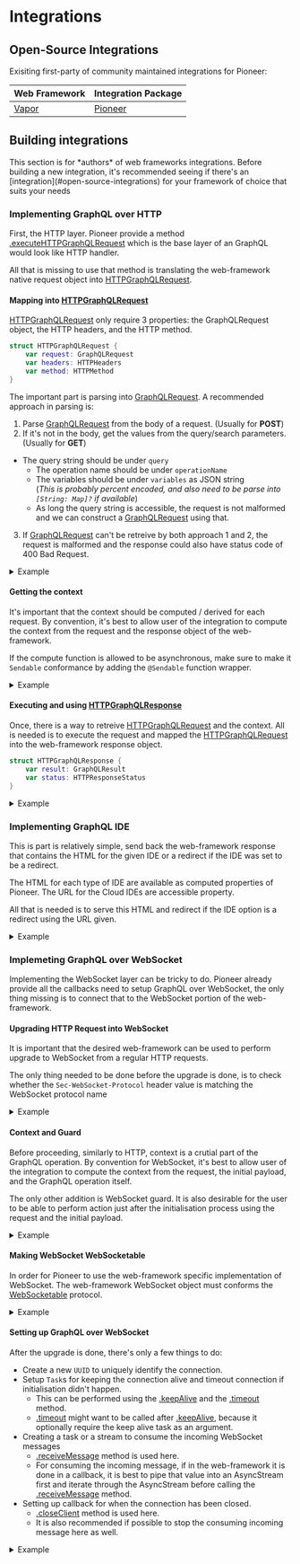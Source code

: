 
# Integrations

## Open-Source Integrations

Exisiting first-party of community maintained integrations for Pioneer:

| Web Framework | Integration Package |
|--------|-------------|
| [Vapor](https://vapor.codes) | [Pioneer](/docs/web-frameworks/vapor) |

## Building integrations

<Callout type="info">
This section is for *authors* of web frameworks integrations. Before building a new integration, it's recommended seeing if there's an [integration](#open-source-integrations) for your framework of choice that suits your needs
</Callout>

### Implementing GraphQL over HTTP 

First, the HTTP layer. Pioneer provide a method [.executeHTTPGraphQLRequest](https://swiftpackageindex.com/d-exclaimation/pioneer/documentation/pioneer/pioneerexecutehttpgraphqlrequest(for:with:using)) which is the base layer of an GraphQL would look like HTTP handler.

All that is missing to use that method is translating the web-framework native request object into [HTTPGraphQLRequest](https://swiftpackageindex.com/d-exclaimation/pioneer/documentation/pioneer/pioneer/httpgraphqlrequest).

#### Mapping into [HTTPGraphQLRequest](https://swiftpackageindex.com/d-exclaimation/pioneer/documentation/pioneer/pioneer/httpgraphqlrequest)

[HTTPGraphQLRequest](https://swiftpackageindex.com/d-exclaimation/pioneer/documentation/pioneer/pioneer/httpgraphqlrequest) only require 3 properties: the GraphQLRequest object, the HTTP headers, and the HTTP method.

```swift {2-4} showLineNumbers copy
struct HTTPGraphQLRequest {
    var request: GraphQLRequest
    var headers: HTTPHeaders
    var method: HTTPMethod
}
```

The important part is parsing into [GraphQLRequest](https://swiftpackageindex.com/d-exclaimation/pioneer/documentation/pioneer/graphqlrequest). A recommended approach in parsing is:

1. Parse [GraphQLRequest](https://swiftpackageindex.com/d-exclaimation/pioneer/documentation/pioneer/graphqlrequest) from the body of a request. (Usually for **POST**)
2. If it's not in the body, get the values from the query/search parameters. (Usually for **GET**)
 - The query string should be under `query`
   - The operation name should be under `operationName`
   - The variables should be under `variables` as JSON string <br/>
   (_This is probably percent encoded, and also need to be parse into `[String: Map]?` if available_)
   - As long the query string is accessible, the request is not malformed and we can construct a [GraphQLRequest](https://swiftpackageindex.com/d-exclaimation/pioneer/documentation/pioneer/graphqlrequest) using that.
3. If [GraphQLRequest](https://swiftpackageindex.com/d-exclaimation/pioneer/documentation/pioneer/graphqlrequest) can't be retreive by both approach 1 and 2, the request is malformed and the response could also have status code of 400 Bad Request.

<details>
<summary> Example </summary>

```swift showLineNumbers copy
import class WebFramework.Request

extension Request {
    var graphql: HTTPGraphQLRequest? {
        switch (method) {
            // Parsing from body for POST
            case .post:
                guard let gql = try? JSONDecoder().decode(GraphQLRequest.self, from: self.body) else {
                    return nil
                }
                return .init(request: gql, headers: headers, method: method)

            // Parsing from query/search params for GET
            case .get:
                guard let query = self.search["query"] else {
                    return nil
                }
                let operationName = self.search["operationName"]
                let variables = self.search["variables"]?
                    .removingPercentEncoding
                    .flatMap {
                        $0.data(using: .utf8)
                    }
                    .flatMap {
                        try? JSONDecoder().decode([String: Map].self, from: $0)
                    }
                let gql = GraphQLRequest(query: query, operationName: operationName, variables: variables)
                return .init(request: gql, headers: headers, method: method)
            
            default:
                return nil
        }
    }
}
```

</details>

#### Getting the context

It's important that the context should be computed / derived for each request. By convention, it's best to allow user of the integration to compute the context from the request and the response object of the web-framework.

If the compute function is allowed to be asynchronous, make sure to make it `Sendable` conformance by adding the `@Sendable` function wrapper.

<details>
<summary> Example </summary>

```swift showLineNumbers copy
import class WebFramework.Request
import class WebFramework.Response
import struct Pioneer.Pioneer

extension Pioneer {
    typealias WebFrameworkHTTPContext = @Sendable (Request, Response) async throws -> Context
}
```

</details>

#### Executing and using [HTTPGraphQLResponse](https://swiftpackageindex.com/d-exclaimation/pioneer/documentation/pioneer/pioneer/httpgraphqlresponse)

Once, there is a way to retreive [HTTPGraphQLRequest](https://swiftpackageindex.com/d-exclaimation/pioneer/documentation/pioneer/pioneer/httpgraphqlrequest) and the context. All is needed is to execute the request and mapped the [HTTPGraphQLRequest](https://swiftpackageindex.com/d-exclaimation/pioneer/documentation/pioneer/pioneer/httpgraphqlresponse) into the web-framework response object.

```swift {2-3} showLineNumbers copy
struct HTTPGraphQLResponse {
    var result: GraphQLResult
    var status: HTTPResponseStatus
}
```

<details>
<summary> Example </summary>

```swift {9-14,16-19,23-25} showLineNumbers copy
import class WebFramework.Request
import class WebFramework.Response
import struct Pioneer.Pioneer
import struct GraphQL.GraphQLJSONEncoder

extension Pioneer {
    public func httpHandler(req: Request, context: @escaping WebFrameworkHTTPContext) async throws -> Response {
        do {
            // Parsing HTTPGraphQLRequest and Context 
            guard let httpreq = req.graphql else {
                return Response(status: .badRequest)
            }
            let res = Response()
            let context = try await context(req, res)

            // Executing into GraphQLResult
            let httpRes = await executeHTTPGraphQLRequest(for: httpreq, with: context, using: req.eventLoop)
            res.body = try GraphQLJSONEncoder().encode(httpres.result)
            res.status = httpRes.status

            return res
        } catch {
            // Format error caught into GraphQLResult
            let body = try GraphQLJSONEncoder().encode(GraphQLResult(data: nil, errors: [.init(error)]))
            return Response(status: .internalServerError, body: body)
        }
    }
}
```
</details>

### Implementing GraphQL IDE 

This is part is relatively simple, send back the web-framework response that contains the HTML for the given IDE or a redirect if the IDE was set to be a redirect. 

The HTML for each type of IDE are available as computed properties of Pioneer. The URL for the Cloud IDEs are accessible property.

All that is needed is to serve this HTML and redirect if the IDE option is a redirect using the URL given.

<details>
<summary> Example </summary>

```swift {7-15} showLineNumbers copy
import class WebFramework.Request
import class WebFramework.Response
import struct Pioneer.Pioneer

extension Pioneer {
    func ideHandler(req: Request) -> Response {
        switch (playground) {
            case .sandbox:
                return serve(html: embeddedSandboxHtml)
            case .graphiql:
                return serve(html: graphiqlHtml)
            case .playground:
                return serve(html: playgroundHtml)
            case .redirect(to: let cloud):
                return Response(status: .permanentRedirect, redirect: cloud.url)
        }
    }

    func serve(html: String) -> Response {
        Response(
            status: .ok,
            headers: ["Content-Type": "text/html"],
            body: html.data(using: .utf8)
        )
    }
}
```

</details>

### Implemeting GraphQL over WebSocket


Implementing the WebSocket layer can be tricky to do. Pioneer already provide all the callbacks need to setup GraphQL over WebSocket, the only thing missing is to connect that to the WebSocket portion of the web-framework.

#### Upgrading HTTP Request into WebSocket

It is important that the desired web-framework can be used to perform upgrade to WebSocket from a regular HTTP requests. 

The only thing needed to be done before the upgrade is done, is to check whether the `Sec-WebSocket-Protocol` header value is matching the WebSocket protocol name

<details>
<summary> Example </summary>

```swift {6-12} showLineNumbers copy
import class WebFramework.Request
import struct WebFramework.BadRequestError
import struct Pioneer.Pioneer

extension Pioneer {
    func shouldUpgrade(req: Request) async throws -> HTTPHeaders {
        guard let req.headers[.secWebSocketProtocol].first(where: websocketProtocol.isValid) else {
            throw BadRequestError()
        }

        return req.headers
    }
}
```

</details>

#### Context and Guard

Before proceeding, similarly to HTTP, context is a crutial part of the GraphQL operation. By convention for WebSocket, it's best to allow user of the integration to compute the context from the request, the initial payload, and the GraphQL operation itself.

The only other addition is WebSocket guard. It is also desirable for the user to be able to perform action just after the initialisation process using the request and the initial payload.

<details>
<summary> Example </summary>

```swift {7-8} showLineNumbers copy
import class WebFramework.Request
import struct Pioneer.Pioneer
import struct Pioneer.GraphQLRequest
import enum Pioneer.Payload

extension Pioneer {
    typealias WebFrameworkWebSocketContext = @Sendable (Request, Payload, GraphQLRequest) async throws -> Context
    typealias WebFrameworkWebSocketGuard = @Sendable (Request, Payload) async throws -> Void
}
```

</details>

#### Making WebSocket WebSocketable

In order for Pioneer to use the web-framework specific implementation of WebSocket. The web-framework WebSocket object must conforms the [WebSocketable](https://swiftpackageindex.com/d-exclaimation/pioneer/documentation/pioneer/websocketable) protocol.

<details>
<summary> Example </summary>

```swift {5-7,9-11} showLineNumbers copy
import enum NIOWebSocket.WebSocketErrorCode
import class WebFramework.WebSocket

extension WebSocket: WebSocketable {
    public func out<S>(_ msg: S) where S: Collection, S.Element == Character {
        send(msg)
    }

    public func terminate(code: WebSocketErrorCode) async throws {
        try await close(code: code)
    }
}
```

</details>


#### Setting up GraphQL over WebSocket 

After the upgrade is done, there's only a few things to do:

- Create a new `UUID` to uniquely identify the connection.
- Setup `Task`s for keeping the connection alive and timeout connection if initialisation didn't happen.
    - This can be performed using the [.keepAlive](https://swiftpackageindex.com/d-exclaimation/pioneer/documentation/pioneer/pioneer/keepalive(using:)) and the [.timeout](https://swiftpackageindex.com/d-exclaimation/pioneer/documentation/pioneer/pioneer/timeout(using:keepalive)) method.
    - [.timeout](https://swiftpackageindex.com/d-exclaimation/pioneer/documentation/pioneer/pioneer/timeout(using:keepalive)) might want to be called after [.keepAlive](https://swiftpackageindex.com/d-exclaimation/pioneer/documentation/pioneer/pioneer/keepalive(using:)), because it optionally require the keep alive task as an argument.
- Creating a task or a stream to consume the incoming WebSocket messages
    - [.receiveMessage](https://swiftpackageindex.com/d-exclaimation/pioneer/documentation/pioneer/pioneer) method is used here.
    - For consuming the incoming message, if in the web-framework it is done in a callback, it is best to pipe that value into an AsyncStream first and iterate through the AsyncStream before calling the [.receiveMessage](https://swiftpackageindex.com/d-exclaimation/pioneer/documentation/pioneer/pioneer) method.
- Setting up callback for when the connection has been closed.
    - [.closeClient](https://swiftpackageindex.com/d-exclaimation/pioneer/documentation/pioneer/pioneer) method is used here.
    - It is also recommended if possible to stop the consuming incoming message here as well.

<details>
<summary> Example </summary>

```swift {7-15,24,27-28,31-56,59-64} showLineNumbers copy
import class WebFramework.Request
import class WebFramework.Response
import class WebFramework.WebSocket
import struct Pioneer.Pioneer

extension Pioneer {
    func wsHandler(
        req: Request, 
        context: @escaping WebFrameworkWebSocketContext, 
        guard: @escaping WebFrameworkWebSocketGuard
    ) async throws -> Response {
        req.upgradeToWebSocket(shouldUpgrade: shouldUpgrade(req:)) { req, ws
            onUpgrade(req: req, ws: ws, context: context, guard: `guard`)
        }
    }


    func onUpgrade(
        req: Request, 
        ws: WebSocket, 
        context: @escaping WebFrameworkWebSocketContext, 
        guard: @escaping WebFrameworkWebSocketGuard
    ) -> Void {
        let cid = UUID()

        // Keep alive and timeout task
        let keepAlive = keepAlive(using: ws)
        let timeout = timeout(using: ws, keepAlive: keepAlive)

        // Consuming incoming message
        let receiving = Task {
            let stream = AsyncStream(String.self) { con in 
                ws.onMessage(con.yield)

                con.onTermination = { @Sendable _ in 
                    guard ws.isClosed else { return }
                    _ = ws.close()
                }
            }

            for await message in stream {
                await receiveMessage(
                    cid: cid, io: ws, 
                    keepAlive: keepAlive, 
                    timeout: timeout,
                    ev: req.eventLoop, 
                    txt: message,
                    context: {
                        try await context(req, $0, $1)
                    },
                    check: {
                        try await `guard`(req, $0)
                    }
                )
            }
        }

        // Closing task
        Task {
            try await ws.onClose.get()
            receiving.cancel()
            closeClient(cid: cid, keepAlive: keepAlive, timeout: timeout)
        }
    }
}
```

</details>